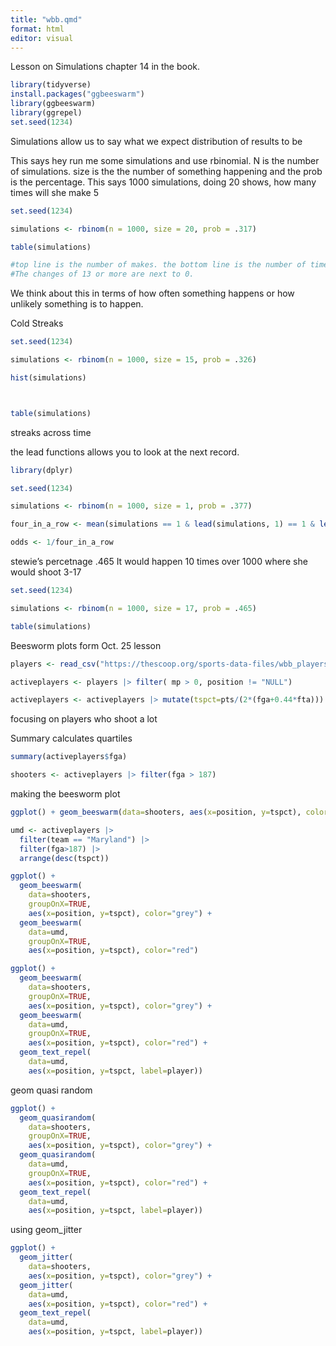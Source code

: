 ```yaml
---
title: "wbb.qmd"
format: html
editor: visual
---
```


Lesson on Simulations chapter 14 in the book.

```r
library(tidyverse)
install.packages("ggbeeswarm")
library(ggbeeswarm)
library(ggrepel)
set.seed(1234)
```

Simulations allow us to say what we expect distribution of results to be

This says hey run me some simulations and use rbinomial. N is the number of simulations. size is the the number of something happening and the prob is the percentage. This says 1000 simulations, doing 20 shows, how many times will she make 5

```r
set.seed(1234)

simulations <- rbinom(n = 1000, size = 20, prob = .317)

table(simulations)

#top line is the number of makes. the bottom line is the number of times that outcome happens.
#The changes of 13 or more are next to 0. 
```

We think about this in terms of how often something happens or how unlikely something is to happen.

Cold Streaks

```r

set.seed(1234)

simulations <- rbinom(n = 1000, size = 15, prob = .326)

hist(simulations)



table(simulations)
```

streaks across time

the lead functions allows you to look at the next record.

```r

library(dplyr)

set.seed(1234)

simulations <- rbinom(n = 1000, size = 1, prob = .377)

four_in_a_row <- mean(simulations == 1 & lead(simulations, 1) == 1 & lead(simulations, 2) == 1 & lead(simulations, 3) == 1)

odds <- 1/four_in_a_row
```

stewie's percetnage .465 It would happen 10 times over 1000 where she would shoot 3-17

```r
set.seed(1234)

simulations <- rbinom(n = 1000, size = 17, prob = .465)

table(simulations)
```


Beesworm plots form Oct. 25 lesson

```r
players <- read_csv("https://thescoop.org/sports-data-files/wbb_players_2023.csv")
```

```r
activeplayers <- players |> filter( mp > 0, position != "NULL") 
```

```r
activeplayers <- activeplayers |> mutate(tspct=pts/(2*(fga+0.44*fta)))
```

focusing on players who shoot a lot

Summary calculates quartiles
```r
summary(activeplayers$fga)
```

```r
shooters <- activeplayers |> filter(fga > 187)
```

making the beesworm plot
```r
ggplot() + geom_beeswarm(data=shooters, aes(x=position, y=tspct), color="grey")
```
```r
umd <- activeplayers |> 
  filter(team == "Maryland") |> 
  filter(fga>187) |> 
  arrange(desc(tspct))
```

```r
ggplot() + 
  geom_beeswarm(
    data=shooters, 
    groupOnX=TRUE, 
    aes(x=position, y=tspct), color="grey") + 
  geom_beeswarm(
    data=umd, 
    groupOnX=TRUE, 
    aes(x=position, y=tspct), color="red")
```

```r
ggplot() + 
  geom_beeswarm(
    data=shooters, 
    groupOnX=TRUE, 
    aes(x=position, y=tspct), color="grey") + 
  geom_beeswarm(
    data=umd, 
    groupOnX=TRUE, 
    aes(x=position, y=tspct), color="red") +
  geom_text_repel(
    data=umd, 
    aes(x=position, y=tspct, label=player))
```
geom quasi random
```r
ggplot() + 
  geom_quasirandom(
    data=shooters, 
    groupOnX=TRUE, 
    aes(x=position, y=tspct), color="grey") + 
  geom_quasirandom(
    data=umd, 
    groupOnX=TRUE, 
    aes(x=position, y=tspct), color="red") +
  geom_text_repel(
    data=umd, 
    aes(x=position, y=tspct, label=player))
```
using geom_jitter
```r
ggplot() + 
  geom_jitter(
    data=shooters, 
    aes(x=position, y=tspct), color="grey") + 
  geom_jitter(
    data=umd, 
    aes(x=position, y=tspct), color="red") +
  geom_text_repel(
    data=umd, 
    aes(x=position, y=tspct, label=player))
```


